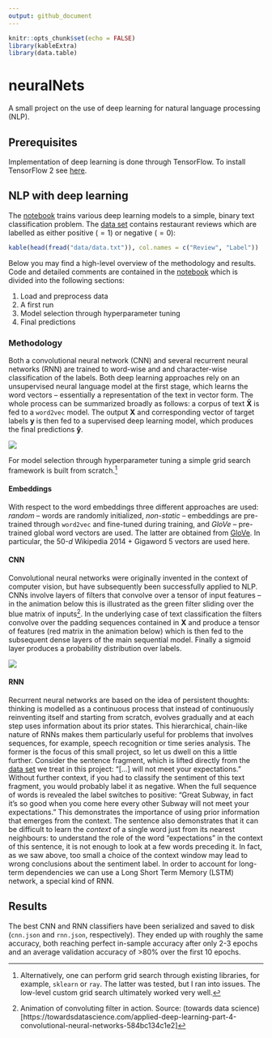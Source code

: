 ```yaml
---
output: github_document
---
```


```r
knitr::opts_chunk$set(echo = FALSE)
library(kableExtra)
library(data.table)
```

# neuralNets

A small project on the use of deep learning for natural language processing (NLP).

## Prerequisites

Implementation of deep learning is done through TensorFlow. To install TensorFlow 2 see [here](https://www.tensorflow.org/install/).

## NLP with deep learning

The [notebook](notebook.ipynb) trains various deep learning models to a simple, binary text classification problem. The [data set](data/data.txt) contains restaurant reviews which are labelled as either positive ($=1$) or negative ($=0$):

```r
kable(head(fread("data/data.txt")), col.names = c("Review", "Label"))
```

Below you may find a high-level overview of the methodology and results. Code and detailed comments are contained in the [notebook](notebook.ipynb) which is divided into the following sections:

1. Load and preprocess data 
2. A first run
3. Model selection through hyperparameter tuning
4. Final predictions

### Methodology

Both a convolutional neural network (CNN) and several recurrent neural networks (RNN) are trained to word-wise and and character-wise classification of the labels. Both deep learning approaches rely on an unsupervised neural language model at the first stage, which learns the word vectors  -- essentially a representation of the text in vector form. The whole process can be summarized broadly as follows: a corpus of text $\mathbf{\bar{X}}$ is fed to a `word2vec` model. The output $\mathbf{X}$ and corresponding vector of target labels $\mathbf{y}$ is then fed to a supervised deep learning model, which produces the final predictions $\mathbf{\hat{y}}$.

![](www/process_flow.png)


For model selection through hyperparameter tuning a simple grid search framework is built from scratch.^[Alternatively, one can perform grid search through existing libraries, for example, `sklearn` or `ray`. The latter was tested, but I ran into issues. The low-level custom grid search ultimately worked very well.]

#### Embeddings

With respect to the word embeddings three different approaches are used: *random* -- words are randomly initialized, *non-static* -- embeddings are pre-trained through `word2vec` and fine-tuned during training, and *GloVe* -- pre-trained global word vectors are used. The latter are obtained from [GloVe](https://nlp.stanford.edu/projects/glove/). In particular, the 50-$d$ Wikipedia 2014 + Gigaword 5 vectors are used here. 

#### CNN

Convolutional neural networks were originally invented in the context of computer vision, but have subsequently been successfully applied to NLP. CNNs involve layers of filters that convolve over a tensor of input features -- in the animation below this is illustrated as the green filter sliding over the blue matrix of inputs^[Animation of convoluting filter in action. Source: (towards data science)[https://towardsdatascience.com/applied-deep-learning-part-4-convolutional-neural-networks-584bc134c1e2]]. In the underlying case of text classification the filters convolve over the padding sequences contained in $\mathbf{X}$ and produce a tensor of features (red matrix in the animation below) which is then fed to the subsequent dense layers of the main sequential model. Finally a sigmoid layer produces a probability distribution over labels.

![](www/cnn.gif)

#### RNN

Recurrent neural networks are based on the idea of persistent thoughts: thinking is modelled as a continuous process that instead of continuously reinventing itself and starting from scratch, evolves gradually and at each step uses information about its prior states. This hierarchical, chain-like nature of RNNs makes them particularly useful for problems that involves sequences, for example, speech recognition or time series analysis. The former is the focus of this small project, so let us dwell on this a little further. Consider the sentence fragment, which is lifted directly from the [data set](data/data.txt) we treat in this project: "[...] will not meet your expectations." Without further context, if you had to classify the sentiment of this text fragment, you would probably label it as negative. When the full sequence of words is revealed the label switches to positive: "Great Subway, in fact it's so good when you come here every other Subway will not meet your expectations." This demonstrates the importance of using prior information that emerges from the context. The sentence also demonstrates that it can be difficult to learn the *context* of a single word just from its nearest neighbours: to understand the role of the word "expectations" in the context of this sentence, it is not enough to look at a few words preceding it. In fact, as we saw above, too small a choice of the context window may lead to wrong conclusions about the sentiment label. In order to account for long-term dependencies we can use a Long Short Term Memory (LSTM) network, a special kind of RNN.

## Results

The best CNN and RNN classifiers have been serialized and saved to disk (`cnn.json` and `rnn.json`, respectively). They ended up with roughly the same accuracy, both reaching perfect in-sample accuracy after only 2-3 epochs and an average validation accuracy of >80% over the first 10 epochs.
